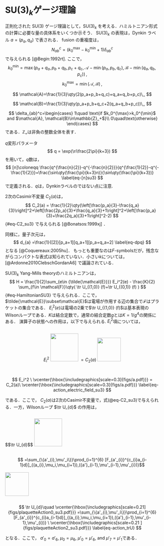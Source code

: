 # $\mathrm{SU}(3)_k$ゲージ理論
<!-- # texorpdfstring{$\mathrm{SU}(3)_k$}{SU(3)k}ゲージ理論 -->
\label{sec:su3_k}
正則化された $\mathrm{SU(3)}$ ゲージ理論として，$\mathrm{SU(3)}_k$ を考える．ハミルトニアン形式の計算に必要な量の具体系をいくつか示そう．
$\mathrm{SU}(3)_k$ の表現は，Dynkin ラベル $a=(p_a,q_a)$ で表される．
fusion の重複度は，
$$
  N_{ab}^{c} =(k_0^{\max}-k_0^{\min}+1)\delta_{ab}^c
$$
で与えられる [@Begin:1992rt].
ここで，
$$
  k_0^{\min}=\max(p_a+q_a,p_b+q_b,p_c+q_c,\mathcal{A}-\min(p_a,p_b,q_c),\mathcal{B}-\min(q_a,q_b,p_c))\,,
$$
$$
  k_0^{\max}=\min(\mathcal{A},\mathcal{B})\,,
$$

$$
  \mathcal{A}=\frac{1}{3}\qty(2(p_a+p_b+q_c)+q_a+q_b+p_c)\,,
$$

$$
  \mathcal{B}=\frac{1}{3}\qty(p_a+p_b+q_c+2(q_a+q_b+p_c))\,,
$$

$$
  \delta_{ab}^c=\begin{cases}
    1\quad \text{if $k_0^{\max}>k_0^{\min}$ and $\mathcal{A}, \mathcal{B}\in\mathbb{Z}_+$}\\
    0\quad\text{otherwise}
  \end{cases}
$$
である．$\mathbb{Z}_+$は非負の整数全体を表す．

$q$変形パラメータ
$$
  q = \exp(\ri\frac{2\pi}{k+3})
$$
を用いて，$q$数は，
$$
  [n]\coloneqq  \frac{q^{\frac{n}{2}}-q^{-\frac{n}{2}}}{q^{\frac{1}{2}}-q^{-\frac{1}{2}}}=\frac{\sin\qty(\frac{\pi}{k+3}n)}{\sin\qty(\frac{\pi}{k+3})}
  \label{eq-[n]su3}
$$
で定義される．$q$は，Dynkinラベルのではない点に注意.

$2$次のCasimir不変量 $C_2(a)$は，
$$
  C_2(a)  = \frac{1}{2}\qty(\left[\frac{p_a}{3}-\frac{q_a}{3}\right]^2+\left[\frac{2p_a}{3}+\frac{q_a}{3}+1\right]^2+\left[\frac{p_a}{3}+\frac{2q_a}{3}+1\right]^2-2)
$${#eq-C2_su3}
で与えられる [@Bonatsos:1999xj] \footnote{ここでの$C_2(a)$の規格化因子は[@Bonatsos:1999xj] の $1/2$ を採用している．}．

同様に，量子次元は，
$$
  d_{a} =\frac{1}{[2]}[p_a+1][q_a+1][p_a+q_a+2]
  \label{eq-dpq}
$$
となる [@Coquereaux:2005hu]．
もっとも重要なのは$F$-symbolsだが，残念ながらコンパクトな表式は知られていない．小さい$k$については，[@Ardonne2010ClebschGordanA6] で議論されている．


$\mathrm{SU}(3)_k$ Yang-Mills theoryのハミルトニアンは，
$$
  H = \frac{1}{2}\sum_{e\in {\tilde{\mathcal{E}}}} E_i^2(e) - \frac{K}{2} \sum_{f\in \mathcal{F}}\qty( \tr U_{(1,0)} (f)+\tr U_{(0,1)} (f) )
$$ {#eq-HamiltonianSU3}
で与えられる．ここで， $\tilde{\mathcal{E}}\subset\mathcal{E}$は電場が作用する辺の集合で$\mathcal{F}$はプラケットの集合である．
$E^2_i(e)$は電場の$2$乗で$\tr U_{(1,0)} (f)$は基本表現のWilsonループである．$K$は結合定数で，通常の結合定数$g$とは$K=1/g^4$の関係にある．
演算子の状態への作用は，以下で与えられる.
$E_i^2$項については，

::: {.content-visible when-format=html}
<div  style="display:flex; align-items:center; justify-content:center; gap:1em;">
  <span class="math display" style="display:inline-block;">
    $$E_i^2 $$
  </span>
  <img src="figs/a.svg" style="height:6.5em;">
  <span class="math display" style="display:inline-block;">
    $$= C_2(a)$$
  </span>
  <img src="figs/a.svg" style="height:5.5em;">
</div>
:::

::: {.content-visible when-format=pdf}
$$
  E_i^2 \ \vcenter{\hbox{\includegraphics[scale=0.3]{figs/a.pdf}}}
  = C_2(a)\
  \vcenter{\hbox{\includegraphics[scale=0.3]{figs/a.pdf}}}
  \label{eq-action_electric_field_su3}
$$
:::

である．ここで， $C_2(a)$は2次のCasimir不変量で，式(@eq-C2_su3)で与えられる．一方，Wilsonループ $\tr U_{d}$ の作用は，


::: {.content-visible when-format=html}
<div  style="display:flex; align-items:center; justify-content:center; gap:1em;">
  <span class="math display" style="display:inline-block;">
    $$\tr U_{d}$$
  </span>
  <img src="figs/plaquetteAction0_su3.svg" style="height:6.5em;">
  <span class="math display" style="display:inline-block;">
    $$ =\sum_{\{a'_{i},\mu'_i\}}\prod_{i=1}^{6}
       [F_{a'_{i}}^{c_{i}a_{i-1}d}]_{(a_{i},\mu_i,\mu_{i+1}),({a'}_{i-1},\mu'_{i-1},\mu'_{i})}$$
  </span>
  <img src="figs/plaquetteAction2_su3.svg" style="height:5.5em;">
</div>
:::

::: {.content-visible when-format=pdf}
$$
  \tr U_{d}\quad
  \vcenter{\hbox{\includegraphics[scale=0.21]{figs/plaquetteAction0_su3.pdf}}}
       =\sum_{\{a'_{i},\mu'_i\}}\prod_{i=1}^{6}
       [F_{a'_{i}}^{c_{i}a_{i-1}d}]_{(a_{i},\mu_i,\mu_{i+1}),({a'}_{i-1},\mu'_{i-1},\mu'_{i})}
       \ \vcenter{\hbox{\includegraphics[scale=0.21 ]{figs/plaquetteAction2_su3.pdf}}}
         \label{eq-action_trU}
$$
:::


となる．ここで， $a'_0=a'_6$, $\mu_0=\mu_6$, $\mu'_0=\mu'_6$, and $\mu'_7=\mu'_1$である．

<!-- % Equation~(@eq-action_trU) can be graphically derived by using the topological deformation rules discussed in the previous section.
% First, let us put defects in the center of all plaquettes.
% For a plaquette, it is graphically represented as
% $$
%   \vcenter{\hbox{\includegraphics[scale=0.3]{figs/loop9.pdf}}}.
% $$
% Here, the indices have been dropped for brevity.
% % The defect is responsible for making the network non-trivial in its topological deformation.
% The action of $\tr U_d$ on a plaquette is expressed by a loop encircling the defect,
% $$
%   \tr U_d \vcenter{\hbox{\includegraphics[scale=0.3]{figs/loop9.pdf}}}
%   =\ \vcenter{\hbox{\includegraphics[scale=0.3]{figs/loop1.pdf}}}.
% $$
% Using the deformation rules in eqs~(@eq-stacking}-(@eq-Fmove):
% $$
%   \begin{split}
%     &\vcenter{\hbox{\includegraphics[scale=0.3]{figs/loop1.pdf}}}
%     \overset{\red{\text{eq.~(@eq-partition)}}}{\Longrightarrow}
%     \ \vcenter{\hbox{\includegraphics[scale=0.3]{figs/loop2.pdf}}}
%     \overset{\text{eq.~(@eq-Fmove)}}{\Longrightarrow}
%     \ \vcenter{\hbox{\includegraphics[scale=0.3]{figs/loop3.pdf}}}\\
%     &
%     \overset{\text{eq.~(@eq-Fmove)}}{\Longrightarrow}
%     \ \vcenter{\hbox{\includegraphics[scale=0.3]{figs/loop4.pdf}}}
%     \overset{\text{eq.~(@eq-Fmove)}}{\Longrightarrow}
%     \ \vcenter{\hbox{\includegraphics[scale=0.3]{figs/loop5.pdf}}}
%     \overset{\text{eq.~(@eq-Fmove)}}{\Longrightarrow}
%     \ \vcenter{\hbox{\includegraphics[scale=0.3]{figs/loop6.pdf}}}\\
%     &\overset{\text{eq.~(@eq-Fmove)}}{\Longrightarrow}
%     \ \vcenter{\hbox{\includegraphics[scale=0.3]{figs/loop7.pdf}}}
%     \overset{\text{eq.~(@eq-Fmove)}}{\Longrightarrow}
%     \ \vcenter{\hbox{\includegraphics[scale=0.3]{figs/loop8.pdf}}}
%     \overset{\red{\text{eq.~(@eq-stacking)}}}{\Longrightarrow}
%     \ \vcenter{\hbox{\includegraphics[scale=0.3]{figs/loop9.pdf}}},
%   \end{split}
% $$
% we obtain eq.~(@eq-action_trU), by tracing the changes of indices.


% $\mathrm{SU}(3)$ゲージ理論を考えよう．
% まず，$\mathrm{SU}(3)$群の規約表現について復習しよう．
% $\mathrm{SU(3)}$群の生成子を$T_i$とする．生成子の交換関係は，
% $$
%   [T_i,T_j]=\ri f^k_{~ij} T_k
% $$
% とかける．ここで$f^k_{~ij}$は構造定数である．
% $i,j,k$の添字は，$1$から$8$まで走る．
% Gell-Mann行列を$\lambda_i$として，生成子を$T_i=\lambda_i/2$とすると基本表現の生成子の行列表現が得られる．
% Gell-Mann行列は，
% \textrm{Gell-Mann}行列
% \begin{align}
%   &\lambda_1 = \begin{pmatrix}
%     0 & 1 & 0\\
%     1 & 0 & 0\\
%     0 & 0 &  0
%   \end{pmatrix},\quad
%   \lambda_2 = \begin{pmatrix}
%     0 & -\ri & 0\\
%     \ri & 0 & 0\\
%     0 & 0 &  0
%   \end{pmatrix},\quad
%   \lambda_3 = \begin{pmatrix}
%     1 & 0 & 0\\
%     0 & -1 & 0\\
%     0 & 0 &  0
%   \end{pmatrix},\quad
%   \lambda_4 = \begin{pmatrix}
%     0 & 0 & 1\\
%     0 & 0 & 0\\
%     1 & 0 &  0
%   \end{pmatrix},\notag\\
%   &\lambda_5 = \begin{pmatrix}
%     0 & 0 & -\ri\\
%     0 & 0 & 0\\
%     \ri & 0 &  0
%   \end{pmatrix},\quad
%   \lambda_6 = \begin{pmatrix}
%     0 & 0 & 0\\
%     0 & 0 & 1\\
%     0 & 1 &  0
%   \end{pmatrix},\quad
%   \lambda_7 = \begin{pmatrix}
%     0 & 0 & 0\\
%     0 & 0 & -\ri\\
%     0 & \ri & 0
%   \end{pmatrix},\quad
%   \lambda_8 = \frac{1}{\sqrt{3}}\begin{pmatrix}
%     1 & 0 & 0\\
%     0 & 1 & 0\\
%     0 & 0 &  -2
%   \end{pmatrix}.
% \end{align}
% このGell-Mann行列から
% $$
%   d_{ijk}\coloneqq \frac{1}{4}\tr\qty(\{\lambda_i,\lambda_j\}\lambda_k)
% $$
% で定義される$d_{ijk}$を用いると，$C_3 =\sum_{i,j,k}d_{ijk}T_iT_jT_k$は，すべての生成子と可換である．

% $H_1=T_3$, $H_2=T_8$，


% 残りの
% \begin{align}
%   [H_i,E_{\vb*{\alpha}}] &= \alpha_i E_{\vb*{\alpha}}\\
%   [H_i,E^\dag_{\vb*{\alpha}}] &= -\alpha_i E^\dag_{\vb*{\alpha}}
% \end{align}
% に選ぶことができる．
% 既約表現は，weightベクトル$\vb*{\mu}$を指定すると決まる．
% これは，Dynkinラベルを用いて$\lambda=(p,q)$で表すことができる．
% $$
%   \vcenter{\hbox{\includegraphics[scale=0.4]{figs/Young_diagram.pdf}}}
% $$
% 基本表現は$(1,0)$，反基本表現は$(0,1)$，随伴表現は$(1,1)$となる．

% 表現の次元は，
% $$
%   d_a =\frac{1}{2}(p_a+1)(q_a+1)(p_a+q_a+2)
% $$
% となる．
% $2$次のCasimirは,
% $$
%   C_2 = \frac{1}{3}(p^2+q^2+3p+3p+pq)
% $$
% $3$次のCasimirは，
% $$
%   C_3=\frac{1}{18}(p-q)(3+p+2q)(3+q+2p)
% $$
% である．

% 基本表現及び反基本表現と$(p,q)$表現との合成は，
% $$
%   (p,q)\otimes (1,0)=
%   (p+1,q)\oplus (p-1,q+1)\oplus (p,q-1)
% $$
% 及び
% $$
%   (p,q)\otimes (0,1)=
%   (p-1,q)\oplus (p+1,q-1)\oplus (p,q+1)
% $$
% となる．これは，$3$つのベクトル$(1,0)$, $(-1,1)$, $(0,-1)$
% を加えるまたは，引くことに対応する．
% $\mathrm{SU}(3)$の場合，一般のClebsch–Gordan係数を求めるのは結構大変である．ここでは，フェルミオン系で必要になるものを計算しておこう．
% 基本表現の基底ベクトルを下付き，反表現の基底ベクトルを上付きで書くことにする．$\ket{_i}$, $\ket{^i}$で，$i$は，$1$から$3$までの値を取る．daggerは，
% \begin{align}
%   (\ket{_i})^\dag &=  \bra{^i},\\
%   (\ket{^i})^\dag &=  \bra{_i}
% \end{align}
% と表記する．これらの内積は，
% \begin{align}
%   \braket{_i}{^j}&=\delta_i^j,\\
%   \braket{^i}{_j}&=\delta^i_j  
% \end{align}
% を満たす．

% $2$つの基本表現の合成は，$6$表現と$\bar{3}$に分解される．
% $\bar{3}$表現は，
% \begin{align}
%   \ket{^i}&=\frac{1}{\sqrt{2}}\epsilon^{ijk}\ket{_j}\ket{_k}
% \end{align}
% と表せる．また，$3$表現と$\bar{3}$表現を合成すると，$8$表現と$1$表現が作れるが，$1$表現の次元は，
% \begin{align}
%   |0\rangle = \frac{\delta^i_j}{\sqrt{3}}\ket{_i}\ket{^j}
% \end{align}


% \subsection{フェルミオン}
% $\mathrm{SU}(3)$ゲージ理論に基本表現のフェルミオンを導入しよう．
% $\psi^\dag_n$, $[d^\dag]^l=\epsilon^{lmn}\psi^\dag_m\psi^\dag_n/2$, $B^\dag =\epsilon^{mnl}\psi_m^\dag \psi_n^\dag \psi_l^\dag/3!$.

% \begin{align}
%   \psi_n^\dag\psi_m^\dag &= \epsilon_{nml}[d^\dag]^l\\
%   [d^\dag]^m \psi_n^\dag  &= \delta_n^m B^\dag\\
% \end{align}
% \begin{align}
%   \psi^n  \psi_m^\dag&\sim \delta^n_m\\
%   \psi^n [d^\dag]^m   &\sim \epsilon^{nml}\psi_l^\dag\\
%   \psi^n B^\dag   &\sim  [d^\dag]^n
% \end{align}
% \begin{align}
%   \text{quark: }\vcenter{\hbox{\includegraphics[scale=0.3]{figs/quark.pdf}}},\quad
%   \text{diquark: }\vcenter{\hbox{\includegraphics[scale=0.3]{figs/diquark.pdf}}},\quad
%   \text{baryon: }\vcenter{\hbox{\includegraphics[scale=0.3]{figs/baryon.pdf}}}
% \end{align}

% これらの関係を用いると，フェルミオンの合成ルールは，グラフィカルに
% \begin{align}
%   \vcenter{\hbox{\includegraphics[scale=0.3]{figs/parallel_fermion.pdf}}}&\Rightarrow\frac{\sqrt{2}}{3}
%   \vcenter{\hbox{\includegraphics[scale=0.3]{figs/fuse_quarks_to_diquarks.pdf}}},\label{eq-SU3_fuse_quarks}\\
%   \vcenter{\hbox{\includegraphics[scale=0.3]{figs/quark_diquark_parallel.pdf}}}&\Rightarrow\frac{1}{\sqrt{3}}
%   \vcenter{\hbox{\includegraphics[scale=0.3]{figs/fuse_diquarks_to_baryon.pdf}}},\label{eq-SU3_fuse_diquarks}\\
%   \vcenter{\hbox{\includegraphics[scale=0.3]{figs/baryon.pdf}}}&\Rightarrow\sqrt{3}\quad
%   \vcenter{\hbox{\includegraphics[scale=0.3]{figs/SU3_split_baryon.pdf}}},\\
%   \vcenter{\hbox{\includegraphics[scale=0.3]{figs/diquark.pdf}}}&\Rightarrow\frac{\sqrt{2}}{\sqrt{3}}\quad
%   \vcenter{\hbox{\includegraphics[scale=0.3]{figs/split_diquarks.pdf}}}.
% \end{align}
% % \section{\texorpdfstring{$\mathrm{SU}(N)$}{SU(N)}ゲージ理論}
% % $\mathrm{SU}(N)$ゲージ理論を考えよう．
% % まず，$\mathrm{SU}(N)$群の規約表現について復習しよう．
% % $\mathrm{SU(N)}$群の生成子を$T_i$とする．生成子の交換関係は，
% % $$
% %   [T_i,T_j]=\ri f^k_{~ij} T_k
% % $$
% % とかける．ここで$f^k_{~ij}$は構造定数である．
% % 生成子の中で互いに可換な$N-1$個の生成子を$H_i$とする．
% % 例えば$\mathrm{SU}(3)$群の場合は，Gell-Mann行列を$\lambda_i$として，
% % 生成子を$T_i=\lambda_i/2$とすると$H_1=T_3$, $H_2=T_8$である．
% % 残りの
% % \begin{align}
% %   [H_i,E_{\vb*{\alpha}}] &= \alpha_i E_{\vb*{\alpha}}\\
% %   [H_i,E^\dag_{\vb*{\alpha}}] &= -\alpha_i E^\dag_{\vb*{\alpha}}
% % \end{align}
% % に選ぶことができる．
% % 既約表現は，weightベクトル$\vb*{\mu}$を指定すると一意に定まる．
% \begin{align}
%   \psi^\dag_n U^n_m\psi^m \vcenter{\hbox{\includegraphics[scale=0.4]{figs/vq.pdf}}}
%   &=\vcenter{\hbox{\includegraphics[scale=0.4]{figs/qv.pdf}}},\\
%   \psi^\dag_n U^n_m\psi^m \vcenter{\hbox{\includegraphics[scale=0.4]{figs/qq.pdf}}}
%   &=
%   \vcenter{\hbox{\includegraphics[scale=0.4]{figs/dv.pdf}}}
%   ,\\
%   \psi^\dag_n U^n_m\psi^m \vcenter{\hbox{\includegraphics[scale=0.4]{figs/dq.pdf}}}
%   &=
%   \vcenter{\hbox{\includegraphics[scale=0.4]{figs/Bv.pdf}}}
%   ,\\
%   %%%%
%   \psi^\dag_n U^n_m\psi^m \vcenter{\hbox{\includegraphics[scale=0.4]{figs/vd.pdf}}}
%   &=\vcenter{\hbox{\includegraphics[scale=0.4]{figs/qq.pdf}}},\\
%   \psi^\dag_n U^n_m\psi^m \vcenter{\hbox{\includegraphics[scale=0.4]{figs/qd.pdf}}}
%   &=
%   \vcenter{\hbox{\includegraphics[scale=0.4]{figs/dq.pdf}}}
%   ,\\
%   \psi^\dag_n U^n_m\psi^m \vcenter{\hbox{\includegraphics[scale=0.4]{figs/dd.pdf}}}
%   &=
%   \vcenter{\hbox{\includegraphics[scale=0.4]{figs/Bq.pdf}}}
%   ,\\
%   %%%%%
%   \psi^\dag_n U^n_m\psi^m \vcenter{\hbox{\includegraphics[scale=0.4]{figs/vB.pdf}}}
%   &=
%   \vcenter{\hbox{\includegraphics[scale=0.4]{figs/qd.pdf}}},\notag\\
%   \psi^\dag_n U^n_m\psi^m \vcenter{\hbox{\includegraphics[scale=0.4]{figs/qB.pdf}}}
%   &=
%   \vcenter{\hbox{\includegraphics[scale=0.4]{figs/dd.pdf}}},\\
%   \psi^\dag_n U^n_m\psi^m \vcenter{\hbox{\includegraphics[scale=0.4]{figs/dB.pdf}}}
%   &=
%   \vcenter{\hbox{\includegraphics[scale=0.4]{figs/Bd.pdf}}}.
% \end{align}

% \begin{align}
%   (\psi^\dag_n U^n_m\psi^m)^\dag\vcenter{\hbox{\includegraphics[scale=0.4]{figs/qv.pdf}}}&=\vcenter{\hbox{\includegraphics[scale=0.4]{figs/vq.pdf}}},\\
%   (\psi^\dag_n U^n_m\psi^m)^\dag\vcenter{\hbox{\includegraphics[scale=0.4]{figs/dv.pdf}}}
%   &=\vcenter{\hbox{\includegraphics[scale=0.4]{figs/qq.pdf}}},\\
%   (\psi^\dag_n U^n_m\psi^m)^\dag\vcenter{\hbox{\includegraphics[scale=0.4]{figs/Bv.pdf}}}
%   &=\vcenter{\hbox{\includegraphics[scale=0.4]{figs/dq.pdf}}},\\
%   %%%%
%   (\psi^\dag_n U^n_m\psi^m)^\dag\vcenter{\hbox{\includegraphics[scale=0.4]{figs/qq.pdf}}}
%   &=\vcenter{\hbox{\includegraphics[scale=0.4]{figs/vd.pdf}}},\\
%   (\psi^\dag_n U^n_m\psi^m)^\dag\vcenter{\hbox{\includegraphics[scale=0.4]{figs/dq.pdf}}}
%   &=\vcenter{\hbox{\includegraphics[scale=0.4]{figs/qd.pdf}}},\\
%   (\psi^\dag_n U^n_m\psi^m)^\dag\vcenter{\hbox{\includegraphics[scale=0.4]{figs/Bq.pdf}}}
%   &=\vcenter{\hbox{\includegraphics[scale=0.4]{figs/dd.pdf}}},\\
%   %%%%%
%   (\psi^\dag_n U^n_m\psi^m)^\dag\vcenter{\hbox{\includegraphics[scale=0.4]{figs/qd.pdf}}}
%   &=\vcenter{\hbox{\includegraphics[scale=0.4]{figs/vB.pdf}}},\\
%   (\psi^\dag_n U^n_m\psi^m)^\dag\vcenter{\hbox{\includegraphics[scale=0.4]{figs/dd.pdf}}}
%   &=\vcenter{\hbox{\includegraphics[scale=0.4]{figs/qB.pdf}}},\\
%   (\psi^\dag_n U^n_m\psi^m)^\dag\vcenter{\hbox{\includegraphics[scale=0.4]{figs/Bd.pdf}}}
%   &=\vcenter{\hbox{\includegraphics[scale=0.4]{figs/dB.pdf}}}.
% \end{align}


% \section{\texorpdfstring{$\mathrm{SU}(3)_k$}{SU(3)k}ゲージ理論のFusionルールの計算方法}
% $\mathrm{SU}(2)$の場合のDynkin labelを$\lambda$とする．
% $j=\lambda/2$に対応する．fusion行列$[N_{\lambda}]^{\nu}_{\rho}=N_{\lambda\rho}^\nu$として，これは，
% $$
%   N_{\lambda+1}=G N_{\lambda}-N_{\lambda-1}
% $$
% の漸化式を満たす．ここで，$N_{0}=\mathbbm{1}$, $G=N_{1}$である．
% また，$N_{-1}=0$である．
% 具体的には，$[G]^n_m=\delta^{n+1}_{m}+\delta^{n-1}_{m}$.
% 生成汎関数は，
% $$
%   X(s)=\sum_{\lambda=0}^k s^\lambda N_\lambda = \frac{\mathbbm{1}+s^{h}P}{\mathbbm{1}-sG+s^2}
% $$
% となる．ここで，$h=k+2$, $P=N_k$である．

% $\mathrm{SU}(3)_k$の場合の生成関数を
% $$
%   X(s,t) =% \sum_{\lambda=(\lambda_1,\lambda_2)\in\mathcal{P}^{(k)}}
%   s^{\lambda_1}t^{\lambda_2}N_{(\lambda_1,\lambda_2)}
% $$
% $X(s,t)^T=X(t,s)$を満たす． -->